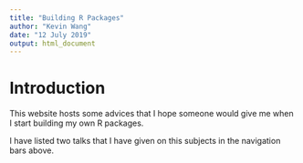 ```yaml
---
title: "Building R Packages"
author: "Kevin Wang"
date: "12 July 2019"
output: html_document
---
```


# Introduction

This website hosts some advices that I hope someone would give me when I start building my own R packages. 

I have listed two talks that I have given on this subjects in the navigation bars above. 